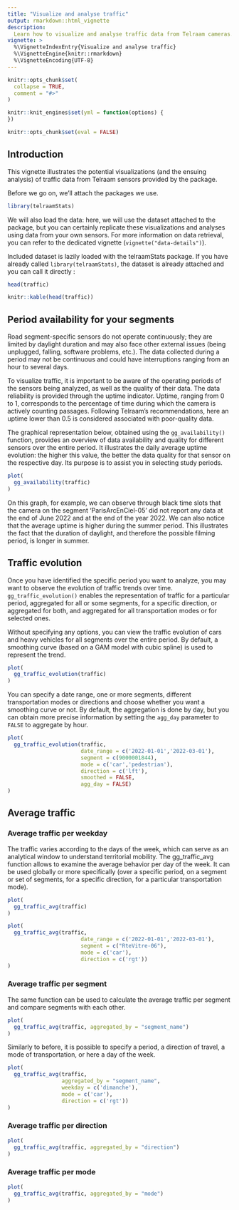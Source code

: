 ```yaml
---
title: "Visualize and analyse traffic"
output: rmarkdown::html_vignette
description:
  Learn how to visualize and analyse traffic data from Telraam cameras.
vignette: >
  %\VignetteIndexEntry{Visualize and analyse traffic}
  %\VignetteEngine{knitr::rmarkdown}
  %\VignetteEncoding{UTF-8}
---
```


```r
knitr::opts_chunk$set(
  collapse = TRUE,
  comment = "#>"
)

knitr::knit_engines$set(yml = function(options) {
})

knitr::opts_chunk$set(eval = FALSE)
```

## Introduction

This vignette illustrates the potential visualizations (and the ensuing analysis) of traffic data from Telraam sensors provided by the package.

Before we go on, we'll attach the packages we use.

```r
library(telraamStats)
```

We will also load the data: here, we will use the dataset attached to the package, but you can certainly replicate these visualizations and analyses using data from your own sensors. For more information on data retrieval, you can refer to the dedicated vignette (`vignette("data-details")`).

Included dataset is lazily loaded with the telraamStats package. If you have already called `library(telraamStats)`, the dataset is already attached and you can call it directly :

```r
head(traffic)
```

```r
knitr::kable(head(traffic))
```

## Period availability for your segments

Road segment-specific sensors do not operate continuously; they are limited by daylight duration and may also face other external issues (being unplugged, falling, software problems, etc.). The data collected during a period may not be continuous and could have interruptions ranging from an hour to several days.

To visualize traffic, it is important to be aware of the operating periods of the sensors being analyzed, as well as the quality of their data. The data reliability is provided through the uptime indicator. Uptime, ranging from 0 to 1, corresponds to the percentage of time during which the camera is actively counting passages. Following Telraam's recommendations, here an uptime lower than 0.5 is considered associated with poor-quality data.

The graphical representation below, obtained using the `gg_availability()` function, provides an overview of data availability and quality for different sensors over the entire period. It illustrates the daily average uptime evolution: the higher this value, the better the data quality for that sensor on the respective day. Its purpose is to assist you in selecting study periods.

```r
plot(
  gg_availability(traffic)
)
```

On this graph, for example, we can observe through black time slots that the camera on the segment 'ParisArcEnCiel-05' did not report any data at the end of June 2022 and at the end of the year 2022. We can also notice that the average uptime is higher during the summer period. This illustrates the fact that the duration of daylight, and therefore the possible filming period, is longer in summer.

## Traffic evolution

Once you have identified the specific period you want to analyze, you may want to observe the evolution of traffic trends over time. `gg_traffic_evolution()` enables the representation of traffic for a particular period, aggregated for all or some segments, for a specific direction, or aggregated for both, and aggregated for all transportation modes or for selected ones.

Without specifying any options, you can view the traffic evolution of cars and heavy vehicles for all segments over the entire period. By default, a smoothing curve (based on a GAM model with cubic spline) is used to represent the trend.

```r
plot(
  gg_traffic_evolution(traffic)
)
```


You can specify a date range, one or more segments, different transportation modes or directions and choose whether you want a smoothing curve or not. By default, the aggregation is done by day, but you can obtain more precise information by setting the `agg_day` parameter to `FALSE` to aggregate by hour.


```r
plot(
  gg_traffic_evolution(traffic,
                       date_range = c('2022-01-01','2022-03-01'),
                       segment = c(9000001844),
                       mode = c('car','pedestrian'),
                       direction = c('lft'),
                       smoothed = FALSE,
                       agg_day = FALSE)
)
```


## Average traffic

### Average traffic per weekday

The traffic varies according to the days of the week, which can serve as an analytical window to understand territorial mobility. The gg_traffic_avg function allows to examine the average behavior per day of the week. It can be used globally or more specifically (over a specific period, on a segment or set of segments, for a specific direction, for a particular transportation mode).

```r
plot(
  gg_traffic_avg(traffic)
)
```

```r
plot(
  gg_traffic_avg(traffic,
                       date_range = c('2022-01-01','2022-03-01'),
                       segment = c("RteVitre-06"),
                       mode = c('car'),
                       direction = c('rgt'))
)
```

### Average traffic per segment

The same function can be used to calculate the average traffic per segment and compare segments with each other.

```r
plot(
  gg_traffic_avg(traffic, aggregated_by = "segment_name")
)
```

Similarly to before, it is possible to specify a period, a direction of travel, a mode of transportation, or here a day of the week.

```r
plot(
  gg_traffic_avg(traffic, 
                 aggregated_by = "segment_name",
                 weekday = c('dimanche'),
                 mode = c('car'),
                 direction = c('rgt'))
)
```

### Average traffic per direction

```r
plot(
  gg_traffic_avg(traffic, aggregated_by = "direction")
)
```

### Average traffic per mode

```r
plot(
  gg_traffic_avg(traffic, aggregated_by = "mode")
)
```
